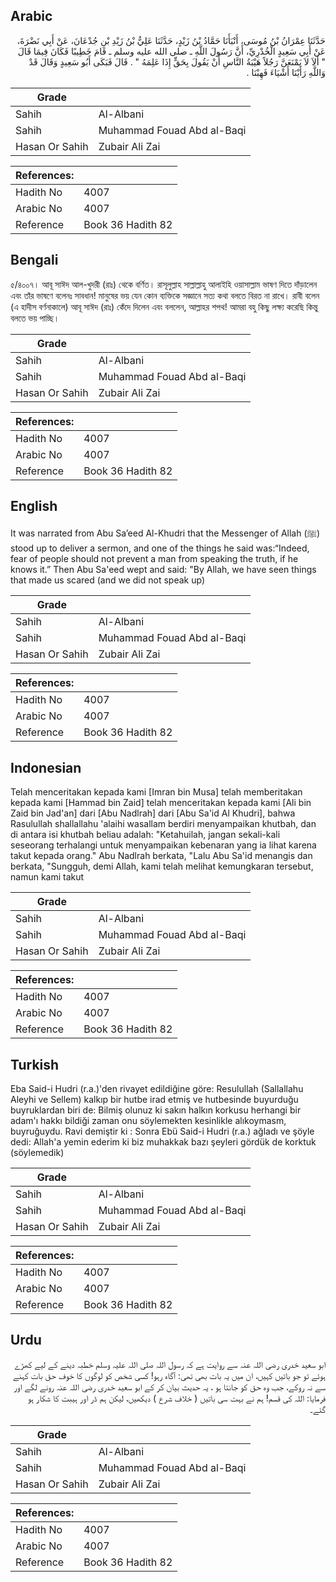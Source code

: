 ## Arabic


<div dir="rtl" lang="ar" style={{fontSize:'larger',backgroundColor:'#f8f9fa',padding:20}}>
حَدَّثَنَا عِمْرَانُ بْنُ مُوسَى، أَنْبَأَنَا حَمَّادُ بْنُ زَيْدٍ، حَدَّثَنَا عَلِيُّ بْنُ زَيْدِ بْنِ جُدْعَانَ، عَنْ أَبِي نَضْرَةَ، عَنْ أَبِي سَعِيدٍ الْخُدْرِيِّ، أَنَّ رَسُولَ اللَّهِ ـ صلى الله عليه وسلم ـ قَامَ خَطِيبًا فَكَانَ فِيمَا قَالَ ‏ "‏ أَلاَ لاَ يَمْنَعَنَّ رَجُلاً هَيْبَةُ النَّاسِ أَنْ يَقُولَ بِحَقٍّ إِذَا عَلِمَهُ ‏"‏ ‏.‏ قَالَ فَبَكَى أَبُو سَعِيدٍ وَقَالَ قَدْ وَاللَّهِ رَأَيْنَا أَشْيَاءَ فَهِبْنَا ‏.‏
</div>
<div style={{backgroundColor:'#f8f9fa',padding:20, marginBottom: 10}}><table> <thead> <tr> <th>Grade</th> <th></th> </tr> </thead> <tbody> <tr><td>Sahih</td><td>Al-Albani</td></tr><tr><td>Sahih</td><td>Muhammad Fouad Abd al-Baqi</td></tr><tr><td>Hasan Or Sahih</td><td>Zubair Ali Zai</td></tr></tbody></table><table> <thead> <tr> <th>References:</th> <th></th> </tr> </thead> <tbody><tr><td>Hadith No</td><td>4007</td></tr><tr><td>Arabic No</td><td>4007</td></tr><tr><td>Reference</td><td>Book 36 Hadith 82</td></tr></tbody></table></div>

## Bengali


<div dir="ltr" lang="bn" style={{fontSize:'larger',backgroundColor:'#f8f9fa',padding:20}}>
৫/৪০০৭। আবূ সাঈদ আল-খুদরী (রাঃ) থেকে বর্ণিত। রাসূলুল্লাহ সাল্লাল্লাহু আলাইহি ওয়াসাল্লাম ভাষণ দিতে দাঁড়ালেন এবং তাঁর ভাষণে বলেনঃ সাবধান! মানুষের ভয় যেন কোন ব্যক্তিকে সজ্ঞানে সত্য কথা বলতে বিরত না রাখে। রাবী বলেন (এ হাদীস বর্ণনাকালে) আবূ সাঈদ (রাঃ) কেঁদে দিলেন এবং বললেন, আল্লাহর শপথ! আমরা বহু কিছু লক্ষ্য করেছি কিন্তু বলতে ভয় পাচ্ছি।
</div>
<div style={{backgroundColor:'#f8f9fa',padding:20, marginBottom: 10}}><table> <thead> <tr> <th>Grade</th> <th></th> </tr> </thead> <tbody> <tr><td>Sahih</td><td>Al-Albani</td></tr><tr><td>Sahih</td><td>Muhammad Fouad Abd al-Baqi</td></tr><tr><td>Hasan Or Sahih</td><td>Zubair Ali Zai</td></tr></tbody></table><table> <thead> <tr> <th>References:</th> <th></th> </tr> </thead> <tbody><tr><td>Hadith No</td><td>4007</td></tr><tr><td>Arabic No</td><td>4007</td></tr><tr><td>Reference</td><td>Book 36 Hadith 82</td></tr></tbody></table></div>

## English


<div dir="ltr" lang="en" style={{fontSize:'larger',backgroundColor:'#f8f9fa',padding:20}}>
It was narrated from Abu Sa’eed Al-Khudri that the Messenger of Allah (ﷺ) stood up to deliver a sermon, and one of the things he said was:“Indeed, fear of people should not prevent a man from speaking the truth, if he knows it.” Then Abu Sa'eed wept and said: "By Allah, we have seen things that made us scared (and we did not speak up)
</div>
<div style={{backgroundColor:'#f8f9fa',padding:20, marginBottom: 10}}><table> <thead> <tr> <th>Grade</th> <th></th> </tr> </thead> <tbody> <tr><td>Sahih</td><td>Al-Albani</td></tr><tr><td>Sahih</td><td>Muhammad Fouad Abd al-Baqi</td></tr><tr><td>Hasan Or Sahih</td><td>Zubair Ali Zai</td></tr></tbody></table><table> <thead> <tr> <th>References:</th> <th></th> </tr> </thead> <tbody><tr><td>Hadith No</td><td>4007</td></tr><tr><td>Arabic No</td><td>4007</td></tr><tr><td>Reference</td><td>Book 36 Hadith 82</td></tr></tbody></table></div>

## Indonesian


<div dir="ltr" lang="id" style={{fontSize:'larger',backgroundColor:'#f8f9fa',padding:20}}>
Telah menceritakan kepada kami [Imran bin Musa] telah memberitakan kepada kami [Hammad bin Zaid] telah menceritakan kepada kami [Ali bin Zaid bin Jad'an] dari [Abu Nadlrah] dari [Abu Sa'id Al Khudri], bahwa Rasulullah shallallahu 'alaihi wasallam berdiri menyampaikan khutbah, dan di antara isi khutbah beliau adalah: "Ketahuilah, jangan sekali-kali seseorang terhalangi untuk menyampaikan kebenaran yang ia lihat karena takut kepada orang." Abu Nadlrah berkata, "Lalu Abu Sa'id menangis dan berkata, "Sungguh, demi Allah, kami telah melihat kemungkaran tersebut, namun kami takut
</div>
<div style={{backgroundColor:'#f8f9fa',padding:20, marginBottom: 10}}><table> <thead> <tr> <th>Grade</th> <th></th> </tr> </thead> <tbody> <tr><td>Sahih</td><td>Al-Albani</td></tr><tr><td>Sahih</td><td>Muhammad Fouad Abd al-Baqi</td></tr><tr><td>Hasan Or Sahih</td><td>Zubair Ali Zai</td></tr></tbody></table><table> <thead> <tr> <th>References:</th> <th></th> </tr> </thead> <tbody><tr><td>Hadith No</td><td>4007</td></tr><tr><td>Arabic No</td><td>4007</td></tr><tr><td>Reference</td><td>Book 36 Hadith 82</td></tr></tbody></table></div>

## Turkish


<div dir="ltr" lang="tr" style={{fontSize:'larger',backgroundColor:'#f8f9fa',padding:20}}>
Eba Said-i Hudri (r.a.)'den rivayet edildiğine göre: Resulullah (Sallallahu Aleyhi ve Sellem) kalkıp bir hutbe irad etmiş ve hutbesinde buyurduğu buyruklardan biri de: Bilmiş olunuz ki sakın halkın korkusu herhangi bir adam'ı hakkı bildiği zaman onu söylemekten kesinlikle alıkoymasm, buyruğuydu. Ravi demiştir ki : Sonra Ebü Said-i Hudri (r.a.) ağladı ve şöyle dedi: Allah'a yemin ederim ki biz muhakkak bazı şeyleri gördük de korktuk (söylemedik)
</div>
<div style={{backgroundColor:'#f8f9fa',padding:20, marginBottom: 10}}><table> <thead> <tr> <th>Grade</th> <th></th> </tr> </thead> <tbody> <tr><td>Sahih</td><td>Al-Albani</td></tr><tr><td>Sahih</td><td>Muhammad Fouad Abd al-Baqi</td></tr><tr><td>Hasan Or Sahih</td><td>Zubair Ali Zai</td></tr></tbody></table><table> <thead> <tr> <th>References:</th> <th></th> </tr> </thead> <tbody><tr><td>Hadith No</td><td>4007</td></tr><tr><td>Arabic No</td><td>4007</td></tr><tr><td>Reference</td><td>Book 36 Hadith 82</td></tr></tbody></table></div>

## Urdu


<div dir="rtl" lang="ur" style={{fontSize:'larger',backgroundColor:'#f8f9fa',padding:20}}>
ابو سعید خدری رضی اللہ عنہ سے روایت ہے کہ رسول اللہ صلی اللہ علیہ وسلم خطبہ دینے کے لیے کھڑے ہوئے تو جو باتیں کہیں، ان میں یہ بات بھی تھی: آگاہ رہو! کسی شخص کو لوگوں کا خوف حق بات کہنے سے نہ روکے، جب وہ حق کو جانتا ہو ، یہ حدیث بیان کر کے ابو سعید خدری رضی اللہ عنہ رونے لگے اور فرمایا: اللہ کی قسم! ہم نے بہت سی باتیں ( خلاف شرع ) دیکھیں، لیکن ہم ڈر اور ہیبت کا شکار ہو گئے۔
</div>
<div style={{backgroundColor:'#f8f9fa',padding:20, marginBottom: 10}}><table> <thead> <tr> <th>Grade</th> <th></th> </tr> </thead> <tbody> <tr><td>Sahih</td><td>Al-Albani</td></tr><tr><td>Sahih</td><td>Muhammad Fouad Abd al-Baqi</td></tr><tr><td>Hasan Or Sahih</td><td>Zubair Ali Zai</td></tr></tbody></table><table> <thead> <tr> <th>References:</th> <th></th> </tr> </thead> <tbody><tr><td>Hadith No</td><td>4007</td></tr><tr><td>Arabic No</td><td>4007</td></tr><tr><td>Reference</td><td>Book 36 Hadith 82</td></tr></tbody></table></div>